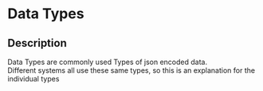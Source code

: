 # Data Types

## Description

 Data Types are commonly used Types of json encoded data.  
Different systems all use these same types, so this is an explanation for the individual types

